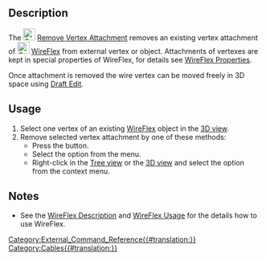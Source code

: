 <languages/>
<translate>

{{Docnav
|[[Cables_AttachVertex|Attach Vertex]]
|[[Cables_Profile|Cable Profile]]
|[[Cables_Workbench|Cables]]
|IconL=Cables_AttachVertex.svg
|IconR=Cables_Profile.svg
|IconC=Cables_workbench_icon.svg
}}

{{GuiCommand
|Name=Cables RemoveVertexAttachment
|MenuLocation=Cable Wires → Remove Vertex Attachment
|Workbenches=[[Cables_Workbench|Cables]]
|Shortcut=
|Version=1.0
|SeeAlso=[[Cables_AttachVertex|Attach Vertex]]
}}

==Description==

The [[Image:Cables_RemoveVertexAttachment.svg|24px]] [[Cables_RemoveVertexAttachment|Remove Vertex Attachment]] removes an existing vertex attachment of [[Image:Cables_WireFlex.svg|24px]] [[Cables_WireFlex|WireFlex]] from external vertex or object. Attachments of vertexes are kept in special properties of WireFlex, for details see [[Cables_WireFlex#Properties|WireFlex Properties]].

Once attachment is removed the wire vertex can be moved freely in 3D space using [[Draft_Edit|Draft Edit]].

==Usage==

# Select one vertex of an existing [[Cables_WireFlex|WireFlex]] object in the [[3D_view|3D view]].
# Remove selected vertex attachment by one of these methods:
#* Press the {{Button|[[Image:Cables_RemoveVertexAttachment.svg|16px]] [[Cables_RemoveVertexAttachment|Remove Vertex Attachment]]}} button.
#* Select the {{MenuCommand|Cable Wires → [[Image:Cables_RemoveVertexAttachment.svg|16px]] Remove Vertex Attachment}} option from the menu.
#* Right-click in the [[Tree_view|Tree view]] or the [[3D_view|3D view]] and select the {{MenuCommand|Cable Wires → [[Image:Cables_RemoveVertexAttachment.svg|16px]] Remove Vertex attachment}} option from the context menu.

==Notes==

* See the [[Cables_WireFlex#Description|WireFlex Description]] and [[Cables_WireFlex#Usage|WireFlex Usage]] for the details how to use WireFlex.


{{Docnav
|[[Cables_AttachVertex|Attach Vertex]]
|[[Cables_Profile|Cable Profile]]
|[[Cables_Workbench|Cables]]
|IconL=Cables_AttachVertex.svg
|IconR=Cables_Profile.svg
|IconC=Cables_workbench_icon.svg
}}

</translate>
[[Category:External_Command_Reference{{#translation:}}]]
[[Category:Cables{{#translation:}}]]